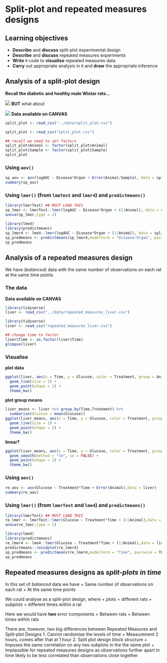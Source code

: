 # Split-plot and repeated measures designs

## Learning objectives

   + **Describe** and **discuss** split-plot experimental design
   + **Describe** and **discuss** repeated measures experiments
   + **Write** `R` code to **visualise** repeated measures data 
   + **Carry** out appropriate analysis in `R` and **draw** the appropriate inference


## Analysis of a split-plot design

**Recall the diabetic and healthy male Wistar rats...**

![](img/factorial_crd.png)
**BUT** what about

![](img/split-plot.png)
**Data available on CANVAS**

```r
split_plot <- read_csv("../data/split_plot.csv")
```


```r
split_plot <- read_csv("split_plot.csv")
```

```r
## recall we need to set factors
split_plot$Animal <- factor(split_plot$Animal)
split_plot$Sample <- factor(split_plot$Sample)
split_plot
```

### Using `aov()`

```r
sp_aov <- aov(logAUC ~ Disease*Organ + Error(Animal/Sample), data = split_plot)
summary(sp_aov)
```

### Using `lmer()` (from `lmeTest` and `lmer4`) and `predictmeans()`

```r
library(lmerTest) ## MUST LOAD THIS
sp_lmer <- lmerTest::lmer(logAUC ~ Disease*Organ + (1|Animal), data = split_plot) ## MUST SPECIFY WHICH PACKAGE
anova(sp_lmer,type = 2)
```

```r
library(lme4)
library(predictmeans)
sp_lmer4 <- lme4::lmer(logAUC ~ Disease*Organ + (1|Animal), data = split_plot) ## MUST SPECIFY WHICH PACKAGE
sp_predmeans <- predictmeans(sp_lmer4,modelterm = "Disease:Organ", pairwise = TRUE, plot = FALSE)
sp_predmeans
```


## Analysis of a repeated measures design

We have (*balanced*) data with the same number of observations on each rat at the same time points.

### The data

**Data available on CANVAS**

```r
library(tidyverse)
liver <- read_csv("../data/repeated_measures_liver.csv")
```


```r
library(tidyverse)
liver <- read_csv("repeated_measures_liver.csv")
```

```r
## change time to factor
liver$Time <- as.factor(liver$Time)
glimpse(liver)
```


### Visualise

**plot data**

```r
ggplot(liver, aes(x = Time, y = Glucose, color = Treatment, group = Animal)) +
  geom_line(size = 1) + 
  geom_point(shape = 1) +
  theme_bw()
```

**plot group means**

```r
liver_means <- liver %>% group_by(Time,Treatment) %>%
  summarise(Glucose = mean(Glucose))
ggplot(liver_means, aes(x = Time, y = Glucose, color = Treatment, group = Treatment)) +
  geom_line(size = 1) + 
  geom_point(shape = 1) +
  theme_bw()
```

**linear?**

```r
ggplot(liver_means, aes(x = Time, y = Glucose, color = Treatment, group = Treatment)) +
  geom_smooth(method = "lm", se = FALSE) +
  geom_point(shape = 1) +
  theme_bw()
```

### Using `aov()`

```r
re_aov <- aov(Glucose ~ Treatment*Time + Error(Animal),data = liver)
summary(re_aov)
```

### Using `lmer()` (from `lmerTest` and `lme4`) and `predictmeans()`

```r
library(lmerTest) ## MUST LOAD THIS
re_lmer <- lmerTest::lmer(Glucose ~ Treatment*Time + (1|Animal),data = liver) ## MUST SPECIFY WHICH PACKAGE
anova(re_lmer,type = 2)
```

```r
library(lme4)
library(predictmeans)
re_lmer4 <- lme4::lmer(Glucose ~ Treatment*Time + (1|Animal),data = liver) ## MUST SPECIFY WHICH PACKAGE
predictmeans::residplot(re_lmer4)
sp_predmeans <- predictmeans(re_lmer4,modelterm = "Time", pairwise = TRUE)
sp_predmeans
```


## Repeated measures designs as *split-plots in time*

In this set of *balanced* data we have
 + Same number of observations on each rat
 + At the same time points


We could analyse as a split-plot design, where
 + *plots* = different rats
 + *subplots* = different times within a rat

Here we would have **two** error components
 + Between rats
 + Between times within rats

There are, however, two big differences between Repeated Measures and Split-plot Designs
  1. Cannot randomise the levels of time
    + Measurement 2 hours, comes after that at 1 hour
  2. Split plot design block structure
    + Imposes the same correlation on any two subplots in the the same plot
       + Implausible for repeated measures designs as observations further apart in time likely to be less
correlated than observations close together
